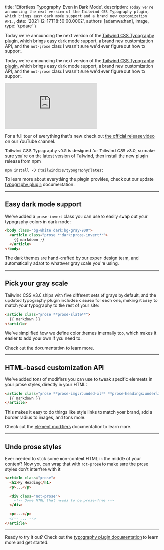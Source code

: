 
  title: 'Effortless Typography, Even in Dark Mode',
  description: `Today we're announcing the next version of the Tailwind CSS Typography plugin, which brings easy dark mode support and a brand new customization API.`,
  date: '2021-12-17T18:50:00.000Z',
  authors: [adamwathan],
  image,
  type: 'update'
}

<!--excerpt-->

Today we're announcing the next version of the [Tailwind CSS Typography plugin](/docs/typography-plugin), which brings easy dark mode support, a brand new customization API, and the `not-prose` class I wasn't sure we'd ever figure out how to support.

<!--/excerpt-->

Today we're announcing the next version of the [Tailwind CSS Typography plugin](/docs/typography-plugin), which brings easy dark mode support, a brand new customization API, and the `not-prose` class I wasn't sure we'd ever figure out how to support.

<div className="aspect-w-16 aspect-h-9 my-12">
  <iframe
    src="https://www.youtube.com/embed/Aa2RjxU-BCw"
    frameBorder="0"
    allow="accelerometer; autoplay; clipboard-write; encrypted-media; gyroscope; picture-in-picture"
    allowFullScreen
  ></iframe>
</div>

For a full tour of everything that's new, check out [the official release video](https://www.youtube.com/watch?v=GEYkwfYytAM) on our YouTube channel.

Tailwind CSS Typography v0.5 is designed for Tailwind CSS v3.0, so make sure you're on the latest version of Tailwind, then install the new plugin release from npm:

```shell
npm install -D @tailwindcss/typography@latest
```

To learn more about everything the plugin provides, check out our update [typography plugin](/docs/typography-plugin) documentation.

---

## Easy dark mode support

We've added a `prose-invert` class you can use to easily swap out your typography colors in dark mode:

```html
<body class="bg-white dark:bg-gray-900">
  <article class="prose **dark:prose-invert**">
    {{ markdown }}
  </article>
</body>
```

The dark themes are hand-crafted by our expert design team, and automatically adapt to whatever gray scale you're using.

---

## Pick your gray scale

Tailwind CSS v3.0 ships with five different sets of grays by default, and the updated typography plugin includes classes for each one, making it easy to match your typography to the rest of your site:

```html
<article class="prose **prose-slate**">
  {{ markdown }}
</article>
```

We've simplified how we define color themes internally too, which makes it easier to add your own if you need to.

Check out the [documentation](https://tailwindcss.com/docs/typography-plugin#choosing-a-gray-scale) to learn more.

---

## HTML-based customization API

We've added tons of modifiers you can use to tweak specific elements in your prose styles, directly in your HTML:

```html
<article class="prose **prose-img:rounded-xl** **prose-headings:underline** **prose-a:text-blue-600**">
  {{ markdown }}
</article>
```

This makes it easy to do things like style links to match your brand, add a border radius to images, and tons more.

Check out the [element modifiers](https://tailwindcss.com/docs/typography-plugin#element-modifiers) documentation to learn more.

---

## Undo prose styles

Ever needed to stick some non-content HTML in the middle of your content? Now you can wrap that with `not-prose` to make sure the prose styles don't interfere with it:

```html
<article class="prose">
  <h1>My Heading</h1>
  <p>...</p>

  <div class="not-prose">
    <!-- Some HTML that needs to be prose-free -->
  </div>

  <p>...</p>
  <!-- ... -->
</article>
```

---

Ready to try it out? Check out the [typography plugin documentation](/docs/typography-plugin) to learn more and get started.
